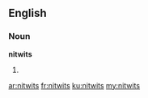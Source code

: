==English==


===Noun===
'''nitwits'''
# {{plural of|[[nitwit]]}}

[[ar:nitwits]]
[[fr:nitwits]]
[[ku:nitwits]]
[[my:nitwits]]